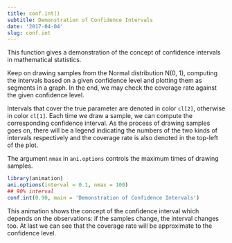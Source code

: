 ```yaml
---
title: conf.int()
subtitle: Demonstration of Confidence Intervals
date: '2017-04-04'
slug: conf.int
---
```


This function gives a demonstration of the concept of confidence intervals in
mathematical statistics.

Keep on drawing samples from the Normal distribution N(0, 1), computing the
intervals based on a given confidence level and plotting them as segments in
a graph. In the end, we may check the coverage rate against the given
confidence level.

Intervals that cover the true parameter are denoted in color `cl[2]`,
otherwise in color `cl[1]`. Each time we draw a sample, we can compute
the corresponding confidence interval. As the process of drawing samples goes
on, there will be a legend indicating the numbers of the two kinds of
intervals respectively and the coverage rate is also denoted in the top-left
of the plot.

The argument `nmax` in `ani.options` controls the maximum
times of drawing samples.


 
```r
library(animation)
ani.options(interval = 0.1, nmax = 100)
## 90% interval
conf.int(0.90, main = 'Demonstration of Confidence Intervals')
```


This animation shows the concept of the confidence interval which depends on the observations: if the samples change, the interval changes too. At last we can see that the coverage rate will be approximate to the confidence level.
